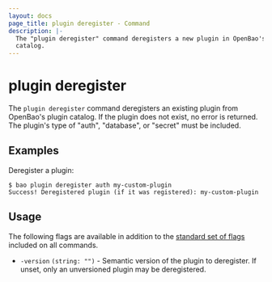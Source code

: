 ```yaml
---
layout: docs
page_title: plugin deregister - Command
description: |-
  The "plugin deregister" command deregisters a new plugin in OpenBao's plugin
  catalog.
---
```


# plugin deregister

The `plugin deregister` command deregisters an existing plugin from OpenBao's
plugin catalog. If the plugin does not exist, no error is returned. The plugin's
type of "auth", "database", or "secret" must be included.

## Examples

Deregister a plugin:

```shell-session
$ bao plugin deregister auth my-custom-plugin
Success! Deregistered plugin (if it was registered): my-custom-plugin
```

## Usage

The following flags are available in addition to the [standard set of
flags](/docs/commands) included on all commands.

- `-version` `(string: "")` - Semantic version of the plugin to deregister. 
  If unset, only an unversioned plugin may be deregistered.
